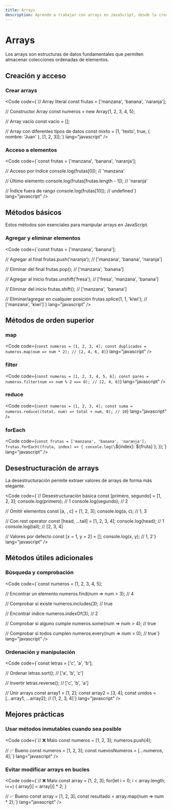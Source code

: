 ```yaml
---
title: Arrays
description: Aprende a trabajar con arrays en JavaScript, desde la creación básica hasta métodos avanzados.
---
```



# Arrays <Badge text="Fundamental" variant="success" />

<Aside type="tip">
  Los arrays son estructuras de datos fundamentales que permiten almacenar colecciones ordenadas de elementos.
</Aside>

## Creación y acceso <Badge text="Básico" variant="note" />

### Crear arrays
<Code code={`// Array literal
const frutas = ['manzana', 'banana', 'naranja'];

// Constructor Array
const numeros = new Array(1, 2, 3, 4, 5);

// Array vacío
const vacio = [];

// Array con diferentes tipos de datos
const mixto = [1, 'texto', true, { nombre: 'Juan' }, [1, 2, 3]];`} lang="javascript" />

### Acceso a elementos
<Code code={`const frutas = ['manzana', 'banana', 'naranja'];

// Acceso por índice
console.log(frutas[0]); // 'manzana'

// Último elemento
console.log(frutas[frutas.length - 1]); // 'naranja'

// Índice fuera de rango
console.log(frutas[10]); // undefined`} lang="javascript" />

## Métodos básicos <Badge text="Importante" variant="danger" />

<Aside type="tip">
  Estos métodos son esenciales para manipular arrays en JavaScript.
</Aside>

### Agregar y eliminar elementos
<Code code={`const frutas = ['manzana', 'banana'];

// Agregar al final
frutas.push('naranja');          // ['manzana', 'banana', 'naranja']

// Eliminar del final
frutas.pop();                    // ['manzana', 'banana']

// Agregar al inicio
frutas.unshift('fresa');         // ['fresa', 'manzana', 'banana']

// Eliminar del inicio
frutas.shift();                  // ['manzana', 'banana']

// Eliminar/agregar en cualquier posición
frutas.splice(1, 1, 'kiwi');     // ['manzana', 'kiwi']`} lang="javascript" />

## Métodos de orden superior <Badge text="Avanzado" variant="note" />

### map
<Code code={`const numeros = [1, 2, 3, 4];
const duplicados = numeros.map(num => num * 2);
// [2, 4, 6, 8]`} lang="javascript" />

### filter
<Code code={`const numeros = [1, 2, 3, 4, 5, 6];
const pares = numeros.filter(num => num % 2 === 0);
// [2, 4, 6]`} lang="javascript" />

### reduce
<Code code={`const numeros = [1, 2, 3, 4];
const suma = numeros.reduce((total, num) => total + num, 0);
// 10`} lang="javascript" />

### forEach
<Code code={`const frutas = ['manzana', 'banana', 'naranja'];
frutas.forEach((fruta, index) => {
    console.log(\`\${index}: \${fruta}\`);
});`} lang="javascript" />

## Desestructuración de arrays <Badge text="Moderno" variant="success" />

<Aside type="tip">
  La desestructuración permite extraer valores de arrays de forma más elegante.
</Aside>

<Code code={`// Desestructuración básica
const [primero, segundo] = [1, 2, 3];
console.log(primero);  // 1
console.log(segundo);  // 2

// Omitir elementos
const [a, , c] = [1, 2, 3];
console.log(a, c);  // 1, 3

// Con rest operator
const [head, ...tail] = [1, 2, 3, 4];
console.log(head);  // 1
console.log(tail);  // [2, 3, 4]

// Valores por defecto
const [x = 1, y = 2] = [];
console.log(x, y);  // 1, 2`} lang="javascript" />

## Métodos útiles adicionales <Badge text="Complementario" variant="note" />

### Búsqueda y comprobación
<Code code={`const numeros = [1, 2, 3, 4, 5];

// Encontrar un elemento
numeros.find(num => num > 3);        // 4

// Comprobar si existe
numeros.includes(3);                 // true

// Encontrar índice
numeros.indexOf(3);                  // 2

// Comprobar si alguno cumple
numeros.some(num => num > 4);        // true

// Comprobar si todos cumplen
numeros.every(num => num > 0);       // true`} lang="javascript" />

### Ordenación y manipulación
<Code code={`const letras = ['c', 'a', 'b'];

// Ordenar
letras.sort();                       // ['a', 'b', 'c']

// Invertir
letras.reverse();                    // ['c', 'b', 'a']

// Unir arrays
const array1 = [1, 2];
const array2 = [3, 4];
const unidos = [...array1, ...array2]; // [1, 2, 3, 4]`} lang="javascript" />

## Mejores prácticas <Badge text="Recomendado" variant="tip" />

### Usar métodos inmutables cuando sea posible
<Code code={`// ❌ Malo
const numeros = [1, 2, 3];
numeros.push(4);

// ✅ Bueno
const numeros = [1, 2, 3];
const nuevosNumeros = [...numeros, 4];`} lang="javascript" />

### Evitar modificar arrays en bucles
<Code code={`// ❌ Malo
const array = [1, 2, 3];
for(let i = 0; i < array.length; i++) {
    array[i] = array[i] * 2;
}

// ✅ Bueno
const array = [1, 2, 3];
const resultado = array.map(num => num * 2);`} lang="javascript" />
